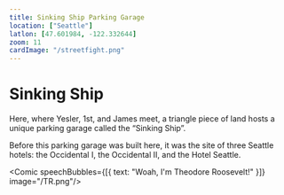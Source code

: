 ```yaml
---
title: Sinking Ship Parking Garage
location: ["Seattle"]
latlon: [47.601984, -122.332644]
zoom: 11
cardImage: "/streetfight.png"
---
```



# Sinking Ship

Here, where Yesler, 1st, and James meet, a triangle piece of land hosts a unique parking garage called the “Sinking Ship”.

Before this parking garage was built here, it was the site of three Seattle hotels: the Occidental I, the Occidental II, and the Hotel Seattle.

<Comic speechBubbles={[{ text: "Woah, I'm Theodore Roosevelt!" }]} image="/TR.png"/>